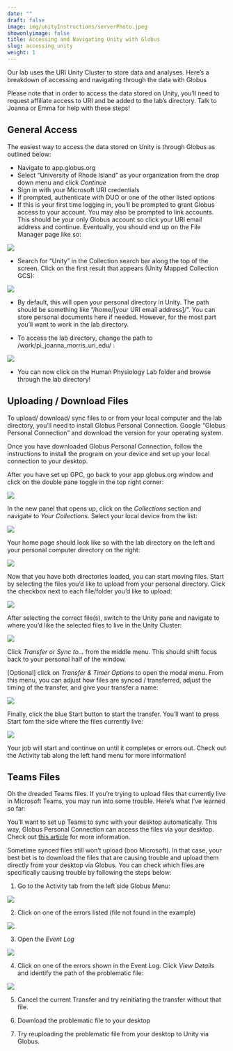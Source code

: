 ```yaml
---
date: ""
draft: false
image: img/unityInstructions/serverPhoto.jpeg
showonlyimage: false
title: Accessing and Navigating Unity with Globus
slug: accessing_unity
weight: 1
---
```


Our lab uses the URI Unity Cluster to store data and analyses. Here's a breakdown of accessing and navigating through the data with Globus

<!--more-->

Please note that in order to access the data stored on Unity, you'll need to request affiliate access to URI and be added to the lab's directory. Talk to Joanna or Emma for help with these steps!

## General Access

The easiest way to access the data stored on Unity is through Globus as outlined below:

-   Navigate to app.globus.org
-   Select "University of Rhode Island" as your organization from the drop down menu and click *Continue*
-   Sign in with your Microsoft URI credentials
-   If prompted, authenticate with DUO or one of the other listed options
-   If this is your first time logging in, you'll be prompted to grant Globus access to your account. You may also be prompted to link accounts. This should be your only Globus account so click your URI email address and continue. Eventually, you should end up on the File Manager page like so:

![](img/unityInstructions/globusHomePage.jpg)

-   Search for "Unity" in the Collection search bar along the top of the screen. Click on the first result that appears (Unity Mapped Collection GCS):

![](img/unityInstructions/globusUnitySearch.png)

-   By default, this will open your personal directory in Unity. The path should be something like "/home/[your URI email address]/". You can store personal documents here if needed. However, for the most part you'll want to work in the lab directory.

-   To access the lab directory, change the path to /work/pi_joanna_morris_uri_edu/ :

![](img/unityInstructions/globusLabDirectoryPath)

-   You can now click on the Human Physiology Lab folder and browse through the lab directory!

## Uploading / Download Files

To upload/ download/ sync files to or from your local computer and the lab directory, you'll need to install Globus Personal Connection. Google "Globus Personal Connection" and download the version for your operating system.

Once you have downloaded Globus Personal Connection, follow the instructions to install the program on your device and set up your local connection to your desktop.

After you have set up GPC, go back to your app.globus.org window and click on the double pane toggle in the top right corner:

![](img/unityInstructions/globusPanels)

In the new panel that opens up, click on the *Collections* section and navigate to *Your Collections*. Select your local device from the list:

![](img/unityInstructions/globusYourConnections)

Your home page should look like so with the lab directory on the left and your personal computer directory on the right:

![](img/unityInstructions/globusLabPersonalDirectory)

Now that you have both directories loaded, you can start moving files. Start by selecting the files you'd like to upload from your personal directory. Click the checkbox next to each file/folder you'd like to upload:

![](img/unityInstructions/globusPersonalFilesSelected)

After selecting the correct file(s), switch to the Unity pane and navigate to where you'd like the selected files to live in the Unity Cluster:

![](img/unityInstructions/globusUnityLocationSelected)

Click *Transfer or Sync to...* from the middle menu. This should shift focus back to your personal half of the window.

[Optional] click on *Transfer & Timer Options* to open the modal menu. From this menu, you can adjust how files are synced / transferred, adjust the timing of the transfer, and give your transfer a name:

![](img/unityInstructions/globusTransferTimerMenu)

Finally, click the blue Start button to start the transfer. You'll want to press Start fom the side where the files currently live:

![](img/unityInstructions/globusStartTransfer)

Your job will start and continue on until it completes or errors out. Check out the Activity tab along the left hand menu for more information!

## Teams Files

Oh the dreaded Teams files. If you're trying to upload files that currently live in Microsoft Teams, you may run into some trouble. Here's what I've learned so far:

You'll want to set up Teams to sync with your desktop automatically. This way, Globus Personal Connection can access the files via your desktop. Check out [this article](<https://support.microsoft.com/en-us/office/sync-sharepoint-and-teams-files-with-your-computer-6de9ede8-5b6e-4503-80b2-6190f3354a88>) for more information.

Sometime synced files still won't upload (boo Microsoft). In that case, your best bet is to download the files that are causing trouble and upload them directly from your desktop via Globus. You can check which files are specifically causing trouble by following the steps below:

1. Go to the Activity tab from the left side Globus Menu:

![](img/unityInstructions/globusActivityMenu)

2. Click on one of the errors listed (file not found in the example)

![](img/unityInstructions/globusActivityError)

3. Open the *Event Log*

![](img/unityInstructions/globusActivityEventLog)

4. Click on one of the errors shown in the Event Log. Click *View Details* and identify the path of the problematic file:

![](img/unityInstructions/globusErrorFilePath)

5. Cancel the current Transfer and try reinitiating the transfer without that file.

6. Download the problematic file to your desktop

7. Try reuploading the problematic file from your desktop to Unity via Globus.
